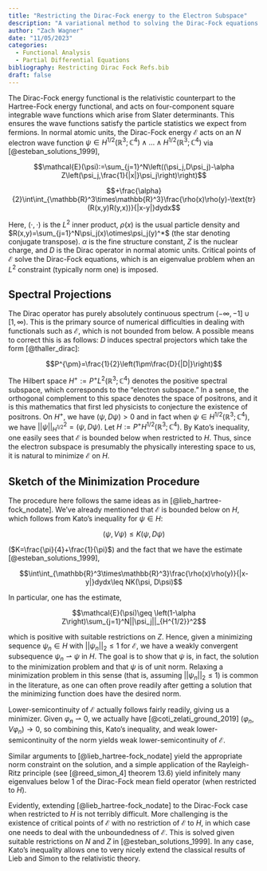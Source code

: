 ```yaml
---
title: "Restricting the Dirac-Fock energy to the Electron Subspace"
description: "A variational method to solving the Dirac-Fock equations when restricted to the subspace induced by the positive spectral projector of the dirac operator."
author: "Zach Wagner"
date: "11/05/2023"
categories:
  - Functional Analysis
  - Partial Differential Equations
bibliography: Restricting Dirac Fock Refs.bib
draft: false
---
```


The Dirac-Fock energy functional is the relativistic counterpart to the Hartree-Fock energy functional, and acts on four-component square integrable wave functions which arise from Slater determinants. This ensures the wave functions satisfy the particle statistics we expect from fermions. In normal atomic units, the Dirac-Fock energy $\mathcal{E}$ acts on an $N$ electron wave function $\psi\in H^{1/2}(\mathbb{R}^3;\mathbb{C}^4)\wedge ...\wedge  H^{1/2}(\mathbb{R}^3;\mathbb{C}^4)$ via [@esteban_solutions_1999],

$$\mathcal{E}(\psi):=\sum_{j=1}^N\left((\psi_j,D\psi_j)-\alpha Z\left(\psi_j,\frac{1}{|x|}\psi_j\right)\right)$$

$$+\frac{\alpha}{2}\int\int_{\mathbb{R}^3\times\mathbb{R}^3}\frac{\rho(x)\rho(y)-\text{tr}(R(x,y)R(y,x))}{|x-y|}dydx$$

Here, $(\cdot,\cdot)$ is the $L^2$ inner product, $\rho(x)$ is the usual particle density and $R(x,y)=\sum_{j=1}^N\psi_j(x)\otimes\psi_j(y)^*$ (the star denoting conjugate transpose). $\alpha$ is the fine structure constant, $Z$ is the nuclear charge, and $D$ is the Dirac operator in normal atomic units. Critical points of $\mathcal{E}$ solve the Dirac-Fock equations, which is an eigenvalue problem when an $L^2$ constraint (typically norm one) is imposed.

## Spectral Projections

The Dirac operator has purely absolutely continuous spectrum $\left(-\infty, -1\right]\cup \left[1,\infty\right)$. This is the primary source of numerical difficulties in dealing with functionals such as $\mathcal{E}$, which is not bounded from below. A possible means to correct this is as follows: $D$ induces spectral projectors which take the form [@thaller_dirac]:

$$P^{\pm}=\frac{1}{2}\left(1\pm\frac{D}{|D|}\right)$$

The Hilbert space $H^+:=P^+L^2(\mathbb{R}^3;\mathbb{C}^4)$ denotes the positive spectral subspace, which corresponds to the "electron subspace." In a sense, the orthogonal complement to this space denotes the space of positrons, and it is this mathematics that first led physicists to conjecture the existence of positrons. On $H^+$, we have $(\psi,D\psi)>0$ and in fact when $\psi\in H^{1/2}(\mathbb{R}^3;\mathbb{C}^4)$, we have $||\psi||_{H^{1/2}}^2=(\psi,D\psi)$. Let $H:=P^+H^{1/2}(\mathbb{R}^3;\mathbb{C}^4)$. By Kato's inequality, one easily sees that $\mathcal{E}$ is bounded below when restricted to $H$. Thus, since the electron subspace is presumably the physically interesting space to us, it is natural to minimize $\mathcal{E}$ on $H$.

## Sketch of the Minimization Procedure

The procedure here follows the same ideas as in [@lieb_hartree-fock_nodate]. We've already mentioned that $\mathcal{E}$ is bounded below on $H$, which follows from Kato's inequality for $\psi\in H$:

$$(\psi,V\psi)\leq K(\psi,D\psi)$$

($K=\frac{\pi}{4}+\frac{1}{\pi}$) and the fact that we have the estimate [@esteban_solutions_1999],

$$\int\int_{\mathbb{R}^3\times\mathbb{R}^3}\frac{\rho(x)\rho(y)}{|x-y|}dydx\leq NK(\psi, D\psi)$$

In particular, one has the estimate,

$$\mathcal{E}(\psi)\geq \left(1-\alpha Z\right)\sum_{j=1}^N||\psi_j||_{H^{1/2}}^2$$

which is positive with suitable restrictions on $Z$. Hence, given a minimizing sequence $\psi_n\in H$ with $||\psi_n||_2\leq 1$ for $\mathcal{E}$, we have a weakly convergent subsequence $\psi_n\rightharpoonup \psi$ in $H$. The goal is to show that $\psi$ is, in fact, the solution to the minimization problem and that $\psi$ is of unit norm. Relaxing a minimization problem in this sense (that is, assuming $||\psi_n||_2\leq 1$) is common in the literature, as one can often prove readily after getting a solution that the minimizing function does have the desired norm. 

Lower-semicontinuity of $\mathcal{E}$ actually follows fairly readily, giving us a minimizer. Given $\varphi_n\rightharpoonup 0$, we actually have [@coti_zelati_ground_2019] $(\varphi_n,V\varphi_n)\rightarrow 0$, so combining this, Kato's inequality, and weak lower-semicontinuity of the norm yields weak lower-semicontinuity of $\mathcal{E}$. 

Similar arguments to [@lieb_hartree-fock_nodate] yield the appropriate norm constraint on the solution, and a simple application of the Rayleigh-Ritz principle (see [@reed_simon_4] theorem 13.6) yield infinitely many eigenvalues below 1 of the Dirac-Fock mean field operator (when restricted to $H$). 

Evidently, extending [@lieb_hartree-fock_nodate] to the Dirac-Fock case when restricted to $H$ is not terribly difficult. More challenging is the existence of critical points of $\mathcal{E}$ with no restriction of $\mathcal{E}$ to $H$, in which case one needs to deal with the unboundedness of $\mathcal{E}$. This is solved given suitable restrictions on $N$ and $Z$ in [@esteban_solutions_1999]. In any case, Kato's inequality allows one to very nicely extend the classical results of Lieb and Simon to the relativistic theory. 